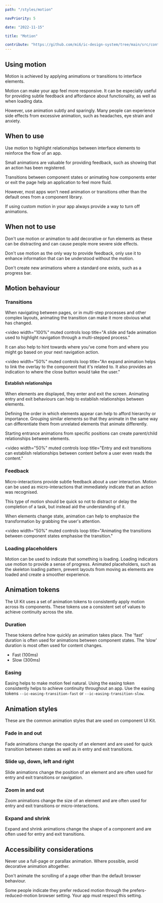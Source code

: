 ```yaml
---
path: "/styles/motion"

navPriority: 5

date: "2022-11-15"

title: "Motion"

contribute: "https://github.com/mi6/ic-design-system/tree/main/src/content/structured/styles/motion.mdx"
---
```



## Using motion

Motion is achieved by applying animations or transitions to interface elements.

Motion can make your app feel more responsive. It can be especially useful for providing subtle feedback and affordance about functionality, as well as when loading data.

However, use animation subtly and sparingly. Many people can experience side effects from excessive animation, such as headaches, eye strain and anxiety.

## When to use

Use motion to highlight relationships between interface elements to reinforce the flow of an app.

Small animations are valuable for providing feedback, such as showing that an action has been registered.

Transitions between component states or animating how components enter or exit the page help an application to feel more fluid.

However, most apps won't need animation or transitions other than the default ones from a component library.

If using custom motion in your app always provide a way to turn off animations.

## When not to use

Don't use motion or animation to add decorative or fun elements as these can be distracting and can cause people more severe side effects.

Don't use motion as the only way to provide feedback, only use it to enhance information that can be understood without the motion.

Don't create new animations where a standard one exists, such as a progress bar.

## Motion behaviour

### Transitions

When navigating between pages, or in multi-step processes and other complex layouts, animating the transition can make it more obvious what has changed.

<video
  width="100%"
  muted
  controls
  loop
  title="A slide and fade animation used to highlight navigation through a multi-stepped process."
>
  <source src={motionVid1} type="video/mp4" />
</video>

It can also help to hint towards where you've come from and where you might go based on your next navigation action.

<video
  width="50%"
  muted
  controls
  loop
  title="An expand animation helps to link the overlay to the component that it's related to. It also provides an indication to where the close button would take the user."
>
  <source src={motionVid2} type="video/mp4" />
</video>

#### Establish relationships

When elements are displayed, they enter and exit the screen. Animating entry and exit behaviours can help to establish relationships between elements.

Defining the order in which elements appear can help to afford hierarchy or importance. Grouping similar elements so that they animate in the same way can differentiate them from unrelated elements that animate differently.

Starting entrance animations from specific positions can create parent/child relationships between elements.

<video
  width="50%"
  muted
  controls
  loop
  title="Entry and exit transitions can establish relationships between content before a user even reads the content."
>
  <source src={motionVid3} type="video/mp4" />
</video>

### Feedback

Micro-interactions provide subtle feedback about a user interaction. Motion can be used as micro-interactions that immediately indicate that an action was recognised.

This type of motion should be quick so not to distract or delay the completion of a task, but instead aid the understanding of it.

When elements change state, animation can help to emphasize the transformation by grabbing the user's attention.

<video
  width="50%"
  muted
  controls
  loop
  title="Animating the transitions between component states emphasise the transition."
>
  <source src={motionVid4} type="video/mp4" />
</video>

### Loading placeholders

Motion can be used to indicate that something is loading. Loading indicators use motion to provide a sense of progress. Animated placeholders, such as the skeleton loading pattern, prevent layouts from moving as elements are loaded and create a smoother experience.

## Animation tokens

The UI Kit uses a set of animation tokens to consistently apply motion across its components. These tokens use a consistent set of values to achieve continuity across the site.

### Duration

These tokens define how quickly an animation takes place. The 'fast' duration is often used for animations between component states. The ‘slow' duration is most often used for content changes.

- Fast (100ms)
- Slow (300ms)

### Easing

Easing helps to make motion feel natural. Using the easing token consistently helps to achieve continuity throughout an app. Use the easing tokens `--ic-easing-transition-fast` or `--ic-easing-transition-slow`.

## Animation styles

These are the common animation styles that are used on component UI Kit.

### Fade in and out

Fade animations change the opacity of an element and are used for quick transition between states as well as in entry and exit transitions.

### Slide up, down, left and right

Slide animations change the position of an element and are often used for entry and exit transitions or navigation.

### Zoom in and out

Zoom animations change the size of an element and are often used for entry and exit transitions or micro-interactions.

### Expand and shrink

Expand and shrink animations change the shape of a component and are often used for entry and exit transitions.

## Accessibility considerations

Never use a full-page or parallax animation. Where possible, avoid decorative animation altogether.

Don't animate the scrolling of a page other than the default browser behaviour.

Some people indicate they prefer reduced motion through the prefers-reduced-motion browser setting. Your app must respect this setting.

